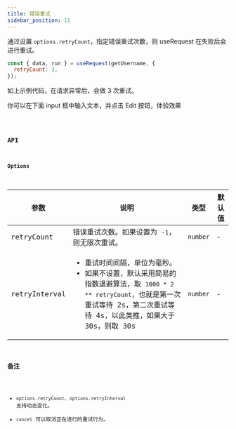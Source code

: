 ```yaml
---
title: 错误重试
sidebar_position: 11
---
```


通过设置 `options.retryCount`，指定错误重试次数，则 useRequest 在失败后会进行重试。

```jsx showLineNumbers
const { data, run } = useRequest(getUsername, {
  retryCount: 3,
});
```

如上示例代码，在请求异常后，会做 3 次重试。

你可以在下面 input 框中输入文本，并点击 Edit 按钮，体验效果

<code src="useRequest/retry/index" />

### API

#### Options

| 参数          | 说明                                                                                                                                                                                                    | 类型     | 默认值 |
| ------------- | ------------------------------------------------------------------------------------------------------------------------------------------------------------------------------------------------------- | -------- | ------ |
| retryCount    | 错误重试次数。如果设置为 `-1`，则无限次重试。                                                                                                                                                           | `number` | -      |
| retryInterval | <ul><li>重试时间间隔，单位为毫秒。</li><li>如果不设置，默认采用简易的指数退避算法，取 `1000 * 2 ** retryCount`，也就是第一次重试等待 2s，第二次重试等待 4s，以此类推，如果大于 30s，则取 30s </li></ul> | `number` | -      |

### 备注

- `options.retryCount`、`options.retryInterval` 支持动态变化。
- `cancel` 可以取消正在进行的重试行为。
